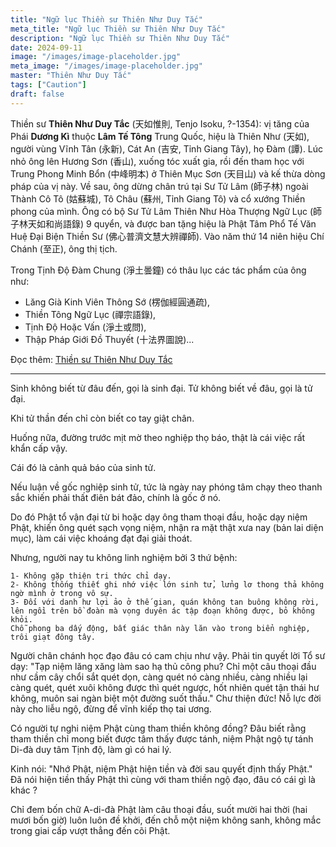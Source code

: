 ```yaml
---
title: "Ngữ lục Thiền sư Thiên Như Duy Tắc"
meta_title: "Ngữ lục Thiền sư Thiên Như Duy Tắc"
description: "Ngữ lục Thiền sư Thiên Như Duy Tắc"
date: 2024-09-11
image: "/images/image-placeholder.jpg"
meta_image: "/images/image-placeholder.jpg"
master: "Thiên Như Duy Tắc"
tags: ["Caution"]
draft: false
---
```


<Indent />Thiền sư **Thiên Như Duy Tắc** (天如惟則, Tenjo Isoku, ?-1354): vị tăng của Phái **Dương Kì** thuộc **Lâm Tế Tông** Trung Quốc, hiệu là Thiên Như (天如),
người vùng Vĩnh Tân (永新), Cát An (吉安, Tỉnh Giang Tây), họ Đàm (譚).
Lúc nhỏ ông lên Hương Sơn (香山), xuống tóc xuất gia, rồi đến tham học với Trung Phong Minh Bổn (中峰明本) ở Thiên Mục Sơn (天目山) và kế thừa dòng pháp của vị này.
Về sau, ông dừng chân trú tại Sư Tử Lâm (師子林) ngoài Thành Cô Tô (姑蘇城), Tô Châu (蘇州, Tỉnh Giang Tô) và cổ xướng Thiền phong của mình.
Ông có bộ Sư Tử Lâm Thiên Như Hòa Thượng Ngữ Lục (師子林天如和尚語錄) 9 quyển, và được ban tặng hiệu là Phật Tâm Phổ Tế Văn Huệ Đại Biện Thiền Sư (佛心普濟文慧大辨禪師).
Vào năm thứ 14 niên hiệu Chí Chánh (至正), ông thị tịch.

<Indent />Trong Tịnh Độ Đàm Chung (淨土曇鐘) có thâu lục các tác phẩm của ông như:
- Lăng Già Kinh Viên Thông Sớ (楞伽經圓通疏),
- Thiền Tông Ngữ Lục (禪宗語錄),
- Tịnh Độ Hoặc Vấn (淨土或問),
- Thập Pháp Giới Đồ Thuyết (十法界圖說)...

<Indent />Đọc thêm: <a href="https://duylucthien.wordpress.com/2024/01/12/thien-nhu-duy-tac-thien-su" target="_blank" rel="noopener noreferrer">Thiền sư Thiên Như Duy Tắc</a>
***

<Indent />Sinh không biết từ đâu đến, gọi là sinh đại. Tử không biết về đâu, gọi là tử đại.

<Indent />Khi tử thần đến chỉ còn biết co tay giật chân.

<Indent />Huống nữa, đường trước mịt mờ theo nghiệp thọ báo, thật là cái việc rất khẩn cấp vậy.

<Indent />Cái đó là cảnh quả báo của sinh tử.

<Indent />Nếu luận về gốc nghiệp sinh tử, tức là ngày nay phóng tâm chạy theo thanh sắc khiến phải thất điên bát đảo, chính là gốc ở nó.

<Indent />Do đó Phật tổ vận đại từ bi hoặc dạy ông tham thoại đầu, hoặc dạy niệm Phật, khiến ông quét sạch vọng niệm, nhận ra mặt thật xưa nay (bản lai diện mục),
làm cái việc khoáng đạt đại giải thoát.

<Indent />Nhưng, người nay tu không linh nghiệm bởi 3 thứ bệnh:

```
1- Không gặp thiện tri thức chỉ dạy.
2- Không thống thiết ghi nhớ việc lớn sinh tử, lửng lơ thong thả không ngờ mình ở trong vô sự.
3- Đối với danh hư lợi ảo ở thế gian, quán không tan buông không rời, lên ngồi trên bồ đoàn mà vọng duyên ác tập đoạn không được, bỏ không khỏi.
Chỗ phong ba dấy động, bất giác thân này lăn vào trong biển nghiệp, trôi giạt đông tây.
```

<Indent />Người chân chánh học đạo đâu có cam chịu như vậy. Phải tin quyết lời Tổ sư dạy: "Tạp niệm lăng xăng làm sao hạ thủ công phu?
Chỉ một câu thoại đầu như cầm cây chổi sắt quét dọn, càng quét nó càng nhiều, càng nhiều lại càng quét, quét xuôi không được thì quét ngược,
hốt nhiên quét tận thái hư không, muôn sai ngàn biệt một đường suốt thấu."
Chư thiện đức! Nỗ lực đời này cho liễu ngộ, đừng để vĩnh kiếp thọ tai ương.

<Indent />Có người tự nghi niệm Phật cùng tham thiền không đồng?
Đâu biết rằng tham thiền chỉ mong biết được tâm thấy được tánh,
niệm Phật ngộ tự tánh Di-đà duy tâm Tịnh độ, làm gì có hai lý.

<Indent />Kinh nói: "Nhớ Phật, niệm Phật hiện tiền và đời sau quyết định thấy Phật."
Đã nói hiện tiền thấy Phật thì cùng với tham thiền ngộ đạo, đâu có cái gì là khác ?

<Indent />Chỉ đem bốn chữ A-di-đà Phật làm câu thoại đầu, suốt mười hai thời (hai mươi bốn giờ) luôn luôn đề khởi,
đến chỗ một niệm không sanh, không mắc trong giai cấp vượt thẳng đến cõi Phật.
